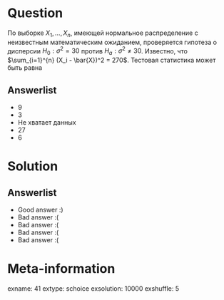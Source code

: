 Question
========
По выборке $X_1,\ldots,X_{n}$, имеющей нормальное распределение с неизвестным математическим ожиданием, проверяется гипотеза о дисперсии $H_0: \sigma^2 = 30$ против $H_a: \sigma^2 \ne 30$. Известно, что $\sum_{i=1}^{n} (X_i - \bar{X})^2 = 270$. Тестовая статистика может быть равна



Answerlist
----------
*  9
*  3
*  Не хватает данных
*  27
*  6

Solution
========

Answerlist
----------
*  Good answer :)
*  Bad answer :(
*  Bad answer :(
*  Bad answer :(
*  Bad answer :(

Meta-information
================
exname: 41
extype: schoice
exsolution: 10000
exshuffle: 5
